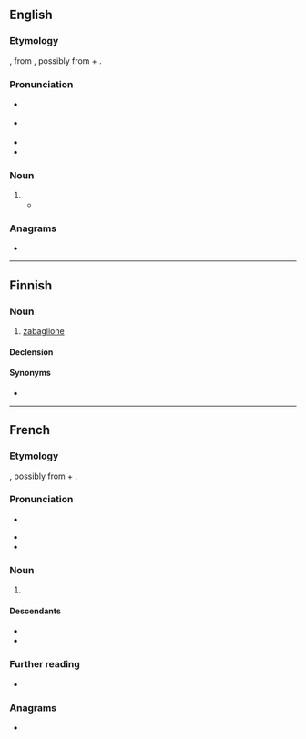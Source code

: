 ==English==

===Etymology===
{{bor|en|fr|sabayon}}, from {{der|en|it|zabaglione|zabaione}}, possibly from {{der|en|la|sabaia||Illyrian barley beer|pos=from an {{der|en|xil|-}} word probably from {{der|en|ine-pro|*sab-||taste}}}} + {{m|it|-one|pos=augmentative suffix}}.

===Pronunciation===
* {{a|UK}} {{IPA|en|/ˈsabaɪjɒ̃/}}
* {{a|US}} {{IPA|en|/ˌsɑbaɪˈoʊn/|/ˌsɑbɑˈjoʊn/}}
* {{rhymes|en|əʊn|s=3}}
* {{hyphenation|en|sa|ba|yon}}

===Noun===
{{en-noun|~}}

# {{synonym of|en|zabaglione}}
#* {{quote-journal|en|date=June 3, 2007|author=Amanda Hesser|title=Cooking|work=New York Times|url=http://www.nytimes.com/2007/06/03/books/review/Hesser-t.html
|passage=An orange-blossom-water '''sabayon''' is thickened in the microwave (and I will never again make finicky sabayon any other way).}}

===Anagrams===
* {{anagrams|en|a=aabnosy|Bayonas}}

----

==Finnish==

===Noun===
{{fi-noun}}

# {{lb|fi|food}} [[zabaglione]]

====Declension====
{{fi-decl-risti|sabayon|||a|i=0}}

====Synonyms====
* {{l|fi|viinivaahtokastike}}

----

==French==

===Etymology===
{{bor|fr|it|zabaione}}, possibly from {{der|fr|la|sabaia||Illyrian barley beer|pos=from an {{der|fr|xil|-}} word probably from {{der|fr|ine-pro|*sab-||taste}}}} + {{m|it|-one|pos=augmentative suffix}}.

===Pronunciation===
* {{audio|fr|LL-Q150 (fra)-LoquaxFR-sabayon.wav|Audio}}
{{wikipedia|lang=fr}}
* {{fr-IPA|sabaïon}}
* {{rhymes|fr|ɔ̃}}

===Noun===
{{fr-noun|m|~}}

# {{l|en|zabaglione}} {{gloss|custard-like dessert made with egg yolks, sugar and Marsala wine}}
#: {{syn|fr|zambajon}}

====Descendants====
* {{desc|en|sabayon|bor=1}}
* {{desc|fi|sabayon|bor=1}}

===Further reading===
* {{R:TLFi}}

===Anagrams===
* {{anagrams|fr|abayons}}

{{topics|fr|Desserts}}